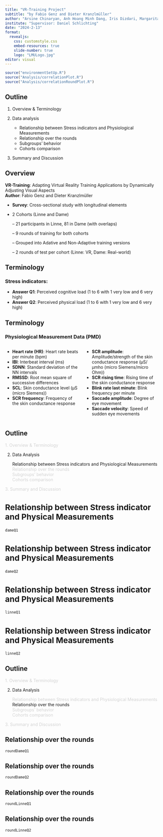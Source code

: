 ```yaml
---
title: "VR-Training Project"
subtitle: "by Fabio Genz and Dieter Kranzlmüller"
author: "Arsine Chinaryan, Anh Hoang Minh Dang, Iris Dizdari, Margarita Khachatryan"
institute: "Supervisor: Daniel Schlichting"
date: "2024-2-13"
format: 
  revealjs:
    css: customstyle.css
    embed-resources: true
    slide-number: true
    logo: "LMULogo.jpg"
editor: visual
---
```


```r
source("environmentSetUp.R")
source("Analysis/correlationPlot.R")
source("Analysis/correlationRoundPlot.R")
```

## Outline

::: incremental
1.  Overview & Terminology

2.  Data analysis

    -   Relationship between Stress indicators and Physiological Measurements\
    -   Relationship over the rounds\
    -   Subgroups' behavior\
    -   Cohorts comparison

3.  Summary and Discussion
:::

## Overview

**VR-Training**: Adapting Virtual Reality Training Applications by Dynamically Adjusting Visual Aspects\
**Author**: Fabio Genz and Dieter Kranzlmüller

::: incremental
-   **Survey**: Cross-sectional study with longitudinal elements

-   2 Cohorts (Linne and Dame)

    -- 21 participants in Linne, 81 in Dame (with overlaps)

    -- 9 rounds of training for both cohorts

    -- Grouped into Adative and Non-Adaptive training versions

    -- 2 rounds of test per cohort (Linne: VR, Dame: Real-world)

:::

## Terminology

### Stress indicators:

-   **Answer Q1**: Perceived cognitive load (1 to 6 with 1 very low and 6 very high)
-   **Answer Q2**: Perceived physical load (1 to 6 with 1 very low and 6 very high)

## Terminology

### Physiological Measurement Data (PMD)

::: columns
::: {.column width="50%"}
-   **Heart rate (HR)**: Heart rate beats per minute (bpm)\
-   **IBI**: Interbeat interval (ms)\
-   **SDNN**: Standard deviation of the NN intervals\
-   **RMSSD**: Root mean square of successive differences\
-   **SCL**: Skin conductance level (µS (micro Siemens))\
-   **SCR frequency**: Frequency of the skin conductance response
:::

::: {.column width="50%"}
-   **SCR amplitude**: Amplitude/strength of the skin conductance response (µS/µmho (micro Siemens/micro Ohm))
-   **SCR rising time**: Rising time of the skin conductance response\
-   **Blink rate last minute**: Blink frequency per minute\
-   **Saccade amplitude**: Degree of eye movement\
-   **Saccade velocity**: Speed of sudden eye movements\
:::
:::

## Outline

[1. Overview & Terminology]{style="color:lightgray;"}

2.  Data Analysis

    Relationship between Stress indicators and Physiological Measurements\
    [Relationship over the rounds]{style="color:lightgray;"}\
    [Subgroups' behavior]{style="color:lightgray;"}\
    [Cohorts comparison]{style="color:lightgray;"}

[3. Summary and Discussion]{style="color:lightgray;"}

## Relationship between Stress indicator and Physical Measurements {style="font-size: 26px;"}

```r
dameQ1
```

## Relationship between Stress indicator and Physical Measurements {style="font-size: 26px;"}

```r
dameQ2
```

## Relationship between Stress indicator and Physical Measurements {style="font-size: 26px;"}

```r
linneQ1
```

## Relationship between Stress indicator and Physical Measurements {style="font-size: 26px;"}

```r
linneQ2
```

## Outline

[1. Overview & Terminology]{style="color:lightgray;"}

2.  Data Analysis

    [Relationship between Stress indicators and Physiological Measurements]{style="color:lightgray;"}\
    Relationship over the rounds\
    [Subgroups' behavior]{style="color:lightgray;"}\
    [Cohorts comparison]{style="color:lightgray;"}

[3. Summary and Discussion]{style="color:lightgray;"}

## Relationship over the rounds

```r
roundDameQ1
```

## Relationship over the rounds

```r
roundDameQ2
```

## Relationship over the rounds

```r
roundLinneQ1
```

## Relationship over the rounds

```r
roundLinneQ2
```
